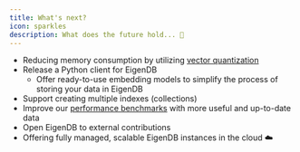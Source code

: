 ```yaml
---
title: What's next?
icon: sparkles
description: What does the future hold... 👀
---
```


- Reducing memory consumption by utilizing [vector quantization](./reducing-memory-consumption/quantization)
- Release a Python client for EigenDB
    - Offer ready-to-use embedding models to simplify the process of storing your data in EigenDB
- Support creating multiple indexes (collections)
- Improve our [performance benchmarks](./how-fast-is-it) with more useful and up-to-date data
- Open EigenDB to external contributions
- Offering fully managed, scalable EigenDB instances in the cloud ☁️